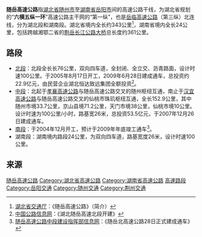 {{中国高速公路信息框
| 编号 = G0421
| 名称 = 许昌－广州高速公路（鄂豫-道仁）
| 地圖 = 
| 路線簡稱 = 随岳
| 最近通車日期 = 2018年5月28日
| 规划总里程 = 361
| 起點 = [[湖北省|湖北省]][[随州市|随州市]][[随县|随县]]
| 終點 = [[湖南省|湖南省]][[岳阳市|岳阳市]][[云溪区|云溪区]]道仁
| 出口處數 = 
| 服务区数 = 
}}
{{中国高速公路信息框
| 省名 =湖北省
| 编号 = '''S49'''
| 自定头部 = [[File:Hubei_Expwy_S49_sign_no_name.svg|130px]]
| 名称 = 随州－岳阳高速公路
| 地圖 = 
| 路線簡稱 = 随岳
| 最近通車日期 = 2018年5月28日
| 规划总里程 = 361
| 起點 = [[湖北省|湖北省]][[随州市|随州市]][[随县|随县]]
| 終點 = [[湖南省|湖南省]][[岳阳市|岳阳市]][[云溪区|云溪区]]道仁
| 出口處數 = 
| 服务区数 = 
}}
'''随岳高速公路'''指[[湖北省|湖北省]][[随州市|随州市]]至[[湖南省|湖南省]][[岳阳市|岳阳市]]间的高速公路干线，为湖北省规划的“'''六横五纵一环'''”高速公路主干网的“第一纵”，也是[[岳临高速公路|岳临高速公路]]（第三纵）北连线，分为湖北段和湖南段。湖北省境内全长约343公里<ref>[http://www.hbjt.gov.cn/WEBSITE/HBJTT/sygs.htm 湖北省交通厅]{{dead link|date=2018年5月 |bot=InternetArchiveBot |fix-attempted=yes }}：《随岳高速公路》（简介）</ref>，湖南省境内全长24公里，包括跨越湘鄂二省的[[荆岳长江公路大桥|荆岳长江公路大桥]]总长度约361公里。

==路段==
* [[随岳北高速公路|北段]]：北段全长长76公里，双向四车道，全封闭、全立交、沥青路面，设计时速100公里。于2005年8月17日开工，2009年6月28日建成通车，总投资约22.9亿元，由民营企业湖北恒达致远集团全额投资<ref>[http://www.chinahighway.com/news/2005/111733.php 中国公路信息网]：《湖北随岳高速北段开建》</ref>。 
* [[随岳中高速公路|中段]]：北起于[[孝襄高速公路|孝襄高速公路]]与随岳高速公路交叉的随州枢纽互通，南止于[[汉宜高速公路|汉宜高速公路]]与随岳高速公路交叉的仙桃市珠玑枢纽互通，全长152.9公里，其中随州市境33.7公里，京山县境71.2公里，天门市境38公里，仙桃市境10公里。设计时速为100公里/小时，路基宽26米，总投资53.5亿元，于2007年12月26日建成通车。
* [[随岳南高速公路|南段]]：于2004年12月开工，预计于2009年年底竣工通车<ref>[http://www.hbjt.gov.cn/WEBSITE/HBJTT/sygs.htm 随岳高速公路中段建设指挥部信息网]{{dead link|date=2018年5月 |bot=InternetArchiveBot |fix-attempted=yes }}：《随岳北高速公路28日正式建成通车》</ref>。
* 湖南段：湖南境内路段24公里，为双向四车道，路基宽度26米，设计时速100公里。

==来源==
{{Reflist}}
{{湖北省高速公路}}
[[Category:随岳高速公路|]]
[[Category:湖北省高速公路|Category:湖北省高速公路]]
[[Category:湖南省高速公路|Category:湖南省高速公路]]
[[Category:京港澳高速复线湖南段|高速路段]]
[[Category:岳阳交通|Category:岳阳交通]]
[[Category:随州交通|Category:随州交通]]
[[Category:荆州交通|Category:荆州交通]]